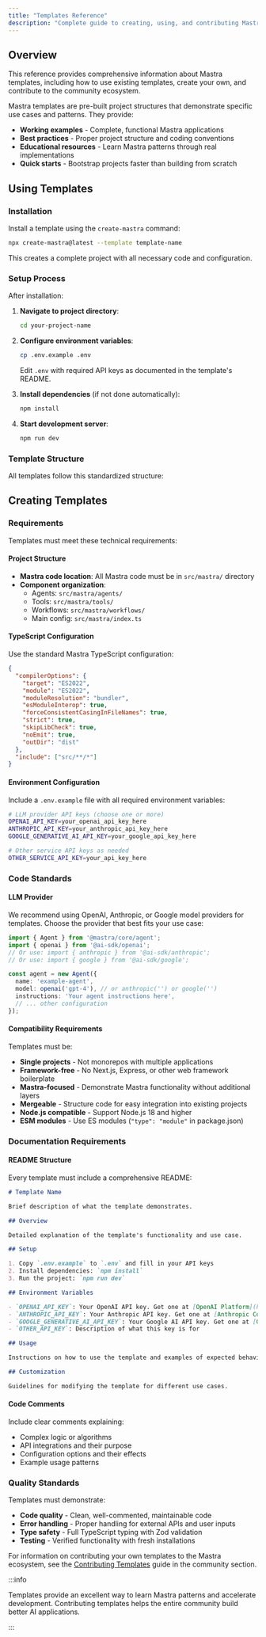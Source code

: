 ```yaml
---
title: "Templates Reference"
description: "Complete guide to creating, using, and contributing Mastra templates"
---
```


## Overview

This reference provides comprehensive information about Mastra templates, including how to use existing templates, create your own, and contribute to the community ecosystem.

Mastra templates are pre-built project structures that demonstrate specific use cases and patterns. They provide:

- **Working examples** - Complete, functional Mastra applications
- **Best practices** - Proper project structure and coding conventions
- **Educational resources** - Learn Mastra patterns through real implementations
- **Quick starts** - Bootstrap projects faster than building from scratch

## Using Templates

### Installation

Install a template using the `create-mastra` command:

```bash copy
npx create-mastra@latest --template template-name
```

This creates a complete project with all necessary code and configuration.

### Setup Process

After installation:

1. **Navigate to project directory**:

   ```bash copy
   cd your-project-name
   ```

2. **Configure environment variables**:

   ```bash copy
   cp .env.example .env
   ```

   Edit `.env` with required API keys as documented in the template's README.

3. **Install dependencies** (if not done automatically):

   ```bash copy
   npm install
   ```

4. **Start development server**:

   ```bash copy
   npm run dev
   ```

### Template Structure

All templates follow this standardized structure:



## Creating Templates

### Requirements

Templates must meet these technical requirements:

#### Project Structure

- **Mastra code location**: All Mastra code must be in `src/mastra/` directory
- **Component organization**:
  - Agents: `src/mastra/agents/`
  - Tools: `src/mastra/tools/`
  - Workflows: `src/mastra/workflows/`
  - Main config: `src/mastra/index.ts`

#### TypeScript Configuration

Use the standard Mastra TypeScript configuration:

```json filename="tsconfig.json"
{
  "compilerOptions": {
    "target": "ES2022",
    "module": "ES2022",
    "moduleResolution": "bundler",
    "esModuleInterop": true,
    "forceConsistentCasingInFileNames": true,
    "strict": true,
    "skipLibCheck": true,
    "noEmit": true,
    "outDir": "dist"
  },
  "include": ["src/**/*"]
}
```

#### Environment Configuration

Include a `.env.example` file with all required environment variables:

```bash filename=".env.example"
# LLM provider API keys (choose one or more)
OPENAI_API_KEY=your_openai_api_key_here
ANTHROPIC_API_KEY=your_anthropic_api_key_here
GOOGLE_GENERATIVE_AI_API_KEY=your_google_api_key_here

# Other service API keys as needed
OTHER_SERVICE_API_KEY=your_api_key_here
```

### Code Standards

#### LLM Provider

We recommend using OpenAI, Anthropic, or Google model providers for templates. Choose the provider that best fits your use case:

```typescript filename="src/mastra/agents/example-agent.ts"
import { Agent } from '@mastra/core/agent';
import { openai } from '@ai-sdk/openai';
// Or use: import { anthropic } from '@ai-sdk/anthropic';
// Or use: import { google } from '@ai-sdk/google';

const agent = new Agent({
  name: 'example-agent',
  model: openai('gpt-4'), // or anthropic('') or google('')
  instructions: 'Your agent instructions here',
  // ... other configuration
});
```

#### Compatibility Requirements

Templates must be:

- **Single projects** - Not monorepos with multiple applications
- **Framework-free** - No Next.js, Express, or other web framework boilerplate
- **Mastra-focused** - Demonstrate Mastra functionality without additional layers
- **Mergeable** - Structure code for easy integration into existing projects
- **Node.js compatible** - Support Node.js 18 and higher
- **ESM modules** - Use ES modules (`"type": "module"` in package.json)

### Documentation Requirements

#### README Structure

Every template must include a comprehensive README:

```markdown filename="README.md"
# Template Name

Brief description of what the template demonstrates.

## Overview

Detailed explanation of the template's functionality and use case.

## Setup

1. Copy `.env.example` to `.env` and fill in your API keys
2. Install dependencies: `npm install`
3. Run the project: `npm run dev`

## Environment Variables

- `OPENAI_API_KEY`: Your OpenAI API key. Get one at [OpenAI Platform](https://platform.openai.com/api-keys)
- `ANTHROPIC_API_KEY`: Your Anthropic API key. Get one at [Anthropic Console](https://console.anthropic.com/settings/keys)
- `GOOGLE_GENERATIVE_AI_API_KEY`: Your Google AI API key. Get one at [Google AI Studio](https://makersuite.google.com/app/apikey)
- `OTHER_API_KEY`: Description of what this key is for

## Usage

Instructions on how to use the template and examples of expected behavior.

## Customization

Guidelines for modifying the template for different use cases.
```

#### Code Comments

Include clear comments explaining:

- Complex logic or algorithms
- API integrations and their purpose
- Configuration options and their effects
- Example usage patterns

### Quality Standards

Templates must demonstrate:

- **Code quality** - Clean, well-commented, maintainable code
- **Error handling** - Proper handling for external APIs and user inputs
- **Type safety** - Full TypeScript typing with Zod validation
- **Testing** - Verified functionality with fresh installations

For information on contributing your own templates to the Mastra ecosystem, see the [Contributing Templates](/docs/community/contributing-templates) guide in the community section.

:::info

Templates provide an excellent way to learn Mastra patterns and accelerate development. Contributing templates helps the entire community build better AI applications.

:::
